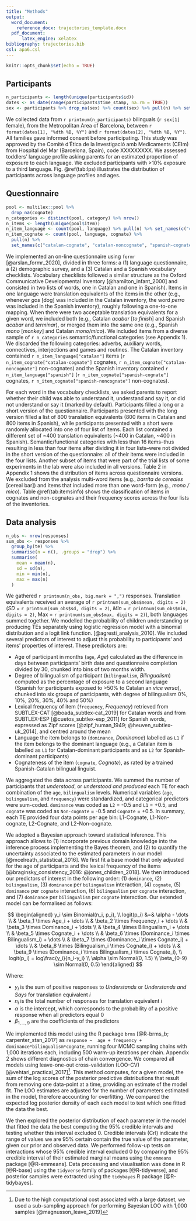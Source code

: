 ```yaml
---
title: "Methods"
output:
  word_document:
    reference_docx: trajectories_template.docx
  pdf_document:
      latex_engine: xelatex
bibliography: trajectories.bib
csl: apa6.csl
---
```



```r
knitr::opts_chunk$set(echo = TRUE)
```

## Participants

```r
n_participants <- length(unique(participants$id))
dates <- as_date(range(participants$time_stamp, na.rm = TRUE))
sex <- participants %>% drop_na(sex) %>% count(sex) %>% pull(n) %>% set_names(c("female", "male"))

```

We collected data from `r printnum(n_participants)` bilinguals (`r sex[1]` female), from the Metropolitan Area of Barcelona, between `r format(dates[1], "%dth %B, %Y")` and `r format(dates[2], "%dth %B, %Y")`. All families gave informed consent before participating. This study was approved by the Comitè d'Ètica de la Investigació amb Medicaments (CEIm) from Hospital del Mar (Barcelona, Spain), code XXXXXXXXX. We assessed toddlers' language profile asking parents for an estimated proportion of exposure to each language. We excluded participants with >10% exposure to a third language. Fig. \@ref(tab:lps) illustrates the distribution of participants across language profiles and ages.


## Questionnaire

```r
pool <- multilex::pool %>% 
  drop_na(cognate)
n_categories <- distinct(pool, category) %>% nrow()
n_items <- length(unique(pool$item))
n_item_language <- count(pool, language) %>% pull(n) %>% set_names(c("catalan", "spanish"))
n_item_cognate <- count(pool, language, cognate) %>% 
  pull(n) %>% 
  set_names(c("catalan-cognate", "catalan-noncognate", "spanish-cognate", "spanish-noncognate"))
```

We implemented an on-line questionnaire using `formr` [@arslan_formr_2020], divided in three forms: a (1) language questionnaire, a (2) demographic survey, and a (3) Catalan and a Spanish vocabulary checklists. Vocabulary checklists followed a similar structure as the Oxford Communicative Developmental Inventory [@hamilton_infant_2000] and consisted in two lists of words, one in Catalan and one in Spanish). Items in one language were translation equivalents of the items in the other (e.g., whenever *gos* [dog] was included in the Catalan inventory, the word *perro* was included in the Spanish inventory), roughly following a one-to-one mapping. When there were two acceptable translation equivalents for a given word, we included both (e.g., Catalan *acabar* [*to finish*] and Spanish *acabar* and *terminar*), or merged them into the same one (e.g., Spanish *mono* [*monkey*] and Catalan *mono/mico*). We included items from a diverse sample of `r n_categories` semantic/functional categories (see Appendix 1). We discarded the following categories: adverbs, auxiliary words, connectives, interjections and games and routines. The Catalan inventory contained `r n_item_language["catalan"]` items (`r n_item_cognate["catalan-cognate"]` cognates, `r n_item_cognate["catalan-noncognate"]` non-cognates) and the Spanish inventory contained `r n_item_language["spanish"]` (`r n_item_cognate["spanish-cognate"]` cognates, `r n_item_cognate["spanish-noncognate"]` non-cognates).


For each word in the vocabulary checklists, we asked parents to report whether their child was able to understand it, understand and say it, or did not understand or say it (marked by default). Participants filled a long or a short version of the questionnaire. Participants presented with the long version filled a list of 800 translation equivalents (800 items in Catalan and 800 items in Spanish), while participants presented with a short were randomly allocated into one of four list of items. Each list contained a different set of ~400 translation equivalents (~400 in Catalan, ~400 in Spanish). Semantic/functional categories with less than 16 items--thus resulting in less than four items after dividing it in four lists--were not divided in the short version of the questionnaire: all of their items were included in the four lists. Another subset of items that were part of the trial lists of some experiments in the lab were also included in all versions. Table 2 in Appendix 1 shows the distribution of items across questionnaire versions. We excluded from the analysis multi-word items (e.g., *barrita de cereales* [cereal bar]) and items that included more than one word-form (e.g., *mono / mico*). Table \@ref(tab:itemsinfo) shows the classification of items in cognates and non-cognates and their frequency scores across the four lists of the inventories.


## Data analysis

```r
n_obs <- nrow(responses)
sum_obs <- responses %>%
  group_by(te) %>%
  summarise(n = n(), .groups = "drop") %>%
  summarise(
    mean = mean(n),
    sd = sd(n),
    min = min(n),
    max = max(n)
  )

```

We gathered `r printnum(n_obs, big.mark = ",")` responses. Translation equivalents received an average of `r printnum(sum_obs$mean, digits = 2)` (*SD* = `r printnum(sum_obs$sd, digits = 2)`, *Min* = `r printnum(sum_obs$min, digits = 2)`, Max = `r printnum(sum_obs$max, digits = 2)`), both languages summed together. We modelled the probability of children understanding or producing TEs separately using logistic regression model with a binomial distribution and a logit link function. [@agresti_analysis_2010]. We included several predictors of interest to adjust this probability to participants' and items' properties of interest. These predictors are:

* Age of participant in months (`age`, $Age$) calculated as the difference in days between participants' birth date and questionnaire completion divided by 30, chunked into bins of two months width.
* Degree of bilingualism of participant (`bilingualism`, $Bilingualism$) computed as the percentage of exposure to a second language (Spanish for participants exposed to >50% to Catalan an *vice versa*), chunked into six groups of participants, with degree of bilingualism 0%, 10%, 20%, 30%, 40% and 50%)
* Lexical frequency of item (`frequency`, $Frequency$) retrieved from SUBTLEX-CAT [@boada_subtlex-cat_2019] for Catalan words and from SUBTLEX-ESP [@cuetos_subtlex-esp_2011] for Spanish words, expressed as Zipf scores [@zipf_human_1949; @heuven_subtlex-uk_2014], and centred around the mean
* Language the item belongs to (`dominance`, $Dominance$) labelled as `L1` if the item belongs to the dominant language (e.g., a Catalan item is labelled as `L1` for Catalan-dominant participants and as `L2` for Spanish-dominant participants)
* Cognateness of the item (`cognate`, $Cognate$), as rated by a trained Spanish-Catalan bilingual linguist.

We aggregated the data across participants. We summed the number of participants that *understood*, or *understood and produced* each TE for each combination of the `age`, `bilingualism` levels. Numerical variables (`age`, `bilingualism`, and `frequency`) were standardized, and categorical predictors were sum-coded. `dominance` was coded as `L2` = -0.5 and `L1` = +0.5, and `cognate` was coded as `Non-cognate` = -0.5 and `Cognate` = +0.5. In summary, each TE provided four data points per age bin: L1-Cognate, L1-Non-cognate, L2-Cognate, and L2-Non-cognate.

We adopted a Bayesian approach toward statistical inference. This approach allows to (1) incorporate previous domain knowledge into the inference process implementing the Bayes theorem, and (2) to quantify the uncertainty associated to the estimated parameters in our model [@mcelreath_statistical_2016]. We first fit a base model that only adjusted for the age of participants and the lexical frequency of the items [@braginsky_consistency_2016: @jones_children_2018]. We then introduced our predictors of interest in the following order: (1) `dominance`, (2) `bilingualism`, (3) `dominance` per `bilingualism` interaction, (4) `cognate`, (5) `dominance` per `cognate` interaction, (6) `bilingualism` per `cognate` interaction, and (7) `dominance` per `bilingualism` per `cognate` interaction. Our extended model can be formalised as follows:


$$
\begin{aligned}
y_i \sim Binomial(n_i, p_i), \\
logit(p_i) &=& \alpha - \dots \\
& \beta_1 \times Age_i + \dots \\
& \beta_2 \times Frequency_i + \dots \\
& \beta_3 \times Dominance_i + \dots \\
& \beta_4 \times Bilingualism_i + \dots \\
& \beta_5 \times Cognate_i + \dots \\
& \beta_6 \times (Dominance_i \times Bilingualism_i) + \dots \\
& \beta_7 \times (Dominance_i \times Cognate_i) + \dots \\
& \beta_8 \times (Bilingualism_i \times Cognate_i) + \dots \\
& \beta_9 \times (Dominance_i \times Bilingualism_i \times Cognate_i), \\
logit(p_i) = log\frac{y_i}{n_i-y_i} \\
\alpha \sim Normal(0, 1.5) \\
\beta_{0-9} \sim Normal(0, 0.5)
\end{aligned}
$$

Where:

* $y_i$ is the sum of positive responses to *Understands* or *Understands and Says* for translation equivalent $i$
* $n_i$ is the total number of responses for translation equivalent $i$
* $\alpha$ is the intercept, which corresponds to the probability of a positive response when all predictors equal 0
* $\beta_{1, \dots, 9}$ are the coefficients of the predictors

We implemented this model using the R package `brms` [@R-brms_b; carpenter_stan_2017] as `response ~  age + frequency + dominance*bilingualism*cognate`, running four MCMC sampling chains with 1,000 iterations each, including 500 warm-up iterations per chain. Appendix 2 shows different diagnostics of chain convergence. We compared all models using leave-one-out cross-validation (LOO-CV) [@vehtari_practical_2017]^[Due to the high computational cost associated with a large dataset, we used a sub-sampling approach for performing Bayesian LOO with 1,000 samples [@magnusson_leave_2019]]. This method computes, for a given model, the sum of the log scores of the posterior predictive distributions that result from removing one data-point at a time, providing an estimate of the model fit. The LOO estimates are adjusted for the number of parameters estimated in the model, therefore accounting for overfitting. We compared the expected log posterior density of each each model to test which one fitted the data the best.

We then explored the posterior distribution of each parameter in the model that fitted the data the best computing the 95% credible intervals and testing whether this interval excluded 0. Credible intervals (CrI) indicate the range of values we are 95% certain contain the true value of the parameter, given our prior and observed data. We performed follow-up tests on interactions whose 95% credible interval excluded 0 by comparing the 95% credible interval of their estimated marginal means using the `emmeans` package [@R-emmeans]. Data processing and visualisation was done in R [@R-base] using the `tidyverse` family of packages [@R-tidyverse], and posterior samples were extracted using the `tidybayes` R package [@R-tidybayes].
